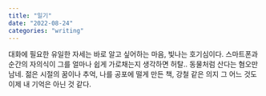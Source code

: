 ```yaml
---
title: "일기"
date: "2022-08-24"
categories: "writing"
---
```


대화에 필요한 유일한 자세는 바로 알고 싶어하는 마음, 빛나는 호기심이다. 스마트폰과 순간의 자의식이 그를 얼마나 쉽게 가로채는지 생각하면 허탈.. 동물처럼 산다는 혐오만 남네. 젊은 시절의 꿈이나 추억, 나를 공포에 떨게 만든 책, 강철 같은 의지 그 어느 것도 이제 내 기억은 아닌 것 같다.